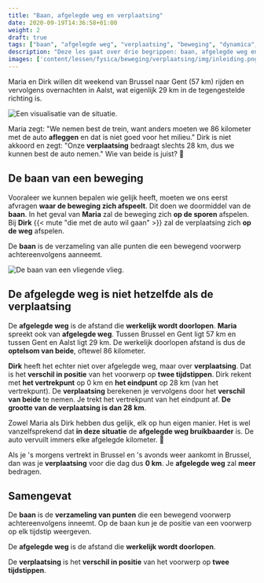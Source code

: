 ```yaml
---
title: "Baan, afgelegde weg en verplaatsing"
date: 2020-09-19T14:36:58+01:00
weight: 2
draft: true
tags: ["baan", "afgelegde weg", "verplaatsing", "beweging", "dynamica", "kinematica"]
description: "Deze les gaat over drie begrippen: baan, afgelegde weg en verplaatsingen. Ze betekenen alle drie net iets anders en mogen niet verward worden."
images: ['content/lessen/fysica/beweging/verplaatsing/img/inleiding.png', 'content/lessen/fysica/beweging/verplaatsing/img/baan.png']
---
```

Maria en Dirk willen dit weekend van Brussel naar Gent (57 km) rijden en vervolgens overnachten in Aalst, wat eigenlijk 29 km in de tegengestelde richting is. 

![Een visualisatie van de situatie.](img/inleiding.png)

Maria zegt: \"We nemen best de trein, want anders moeten we 86 kilometer met de auto **afleggen** en dat is niet goed voor het milieu.\" Dirk is niet akkoord en zegt: \"Onze **verplaatsing** bedraagt slechts 28 km, dus we kunnen best de auto nemen.\" Wie van beide is juist? 🤔

## De baan van een beweging
Vooraleer we kunnen bepalen wie gelijk heeft, moeten we ons eerst afvragen **waar de beweging zich afspeelt**. Dit doen we doormiddel van de **baan**. In het geval van **Maria** <Mute text="die met de trein wil gaan"/> zal de beweging zich **op de sporen** afspelen. Bij **Dirk** {{< mute "die met de auto wil gaan" >}} zal de verplaatsing zich **op de weg** afspelen.

De **baan** is de verzameling van alle punten die een bewegend voorwerp achtereenvolgens aanneemt.

![De baan van een vliegende vlieg.](img/baan.png)

## De afgelegde weg is niet hetzelfde als de verplaatsing
De **afgelegde weg** is de afstand die **werkelijk wordt doorlopen**. **Maria** spreekt ook van **afgelegde weg**. Tussen Brussel en Gent ligt 57 km en tussen Gent en Aalst ligt 29 km. De werkelijk doorlopen afstand is dus de **optelsom van beide**, oftewel 86 kilometer.

**Dirk** heeft het echter niet over afgelegde weg, maar over **verplaatsing**. Dat is het **verschil in positie** van het voorwerp op **twee tijdstippen**. Dirk rekent met **het vertrekpunt** op 0 km en **het eindpunt** op 28 km (van het vertrekpunt). De **verplaatsing** berekenen je vervolgens door het **verschil van beide** te nemen. Je trekt het vertrekpunt van het eindpunt af. **De grootte van de verplaatsing is dan 28 km**.

Zowel Maria als Dirk hebben dus gelijk, elk op hun eigen manier. Het is wel vanzelfsprekend dat **in deze situatie** de **afgelegde weg bruikbaarder** is. De auto vervuilt immers elke afgelegde kilometer. 💨

Als je 's morgens vertrekt in Brussel en 's avonds weer aankomt in Brussel, dan was je **verplaatsing** voor die dag <Mute text="fysisch gesproken"/> dus **0 km**. Je **afgelegde weg** zal **meer** bedragen.


## Samengevat
<Attention title="De baan van een beweging">

De **baan** is de **verzameling van punten** die een bewegend voorwerp achtereenvolgens inneemt. Op de baan kun je de positie van een voorwerp op elk tijdstip weergeven.
</Attention>

<Attention title="De afgelegde weg en verplaatsing">

De **afgelegde weg** is de afstand die **werkelijk wordt doorlopen**.

De **verplaatsing** is het **verschil in positie** van het voorwerp op **twee tijdstippen**.
</Attention>